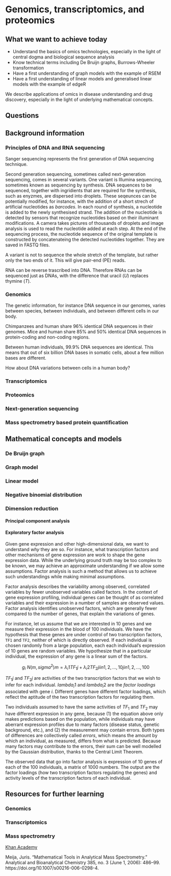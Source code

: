 # Genomics, transcriptomics, and proteomics {#omics}

## What we want to achieve today

* Understand the basics of omics technologies, especially in the light of central dogma and biological sequence analysis
* Know technical terms including De Bruijn graphs, Burrows-Wheeler transformation
* Have a first understanding of graph models with the example of RSEM
* Have a first understanding of linear models and generalised linear models with the example of edgeR

We describe applications of omics in disease understanding and drug discovery, especially in the light of underlying mathematical concepts.

## Questions

## Background information

### Principles of DNA and RNA sequencing

Sanger sequencing represents the first generation of DNA sequencing technique.

Second generation sequencing, sometimes called next-generation sequencing, comes in several variants. One variant is Illumina sequencing, sometimes known as sequencing by synthesis. DNA sequences to be sequenced, together with ingridients that are required for the synthesis, such as enyzmes, are dispersed into droplets. These seqeunces can be potentially modified, for instance, with the addition of a short strech of artificial nucleotides as *barcodes*. In each round of synthesis, a nucleotide is added to the newly synthesised strand. The addition of the nucleotide is detected by sensors that recognize nucleotides based on their illuminant modifications. A camera takes pictures of thousands of droplets and image analysis is used to read the nucleotide added at each step. At the end of the sequencing process, the nucleotide sequence of the original template is constructed by concatenateing the detected nucleotides together. They are saved in FASTQ files.

A variant is not to sequence the whole stretch of the template, but rather only the two ends of it. This will give pair-end (PE) reads.

RNA can be reverse trascribed into DNA. Therefore RNAs can be sequenced just as DNAs, with the difference that uracil (*U*) replaces thymine (*T*).

### Genomics

The genetic information, for instance DNA sequence in our genomes, varies between species, between individuals, and between different cells in our body. 

Chimpanzees and human share 96% identical DNA sequences in their genomes. Mice and human share 85% and 50% identical DNA sequences in protein-coding and non-coding regions. 

Between human individuals, 99.9% DNA sequences are identical. This means that out of six billion DNA bases in somatic cells, about a few million bases are different.

How about DNA variations between cells in a human body?

### Transcriptomics

### Proteomics

### Next-generation sequencing

### Mass spectrometry based protein quantification

## Mathematical concepts and models

### De Bruijn graph

### Graph model

### Linear model

### Negative binomial distribution

### Dimension reduction

#### Principal component analysis

#### Exploratory factor analysis

Given gene expression and other high-dimensional data, we want to understand
*why* they are so. For instance, what transcription factors and other mechanisms
of gene expression are work to shape the gene expression data. While the
underlying ground truth may be too complex to be known, we may achieve an
approximate understanding if we allow some assumptions. Factor analysis is such
a method that allows us to achieve such understandings while making minimal
assumptions.

Factor analysis describes the variability among observed, correlated variables
by fewer unobserved variables called factors. In the context of gene expression
profiling, individual genes can be thought of as correlated variables and their
expression in a number of samples are observed values. Factor analysis
identifies unobserved factors, which are generally fewer compared to the number
of genes, that explain the variations of genes.

For instance, let us assume that we are interested in 10 genes and we measure
their expression in the blood of 100 individuals. We have the hypothesis that
these genes are under control of two transcription factors, `TF1` and `TF2`,
neither of which is directly observed. If each individual is chosen randomly
from a large population, each each individual's expression of 10 genes are
random variables. We hypothesize that in a particular individual, the expression
of any gene is a linear sum of the factors. 

$$
g_i ~ N(m, sigma^2)
m = \lambda_i1 TF_1j + \lambda_i2 TF_2j
i in 1,2,...,10
j in 1,2,...,100
$$

$TF_1j$ and $TF_2j$ are activities of the two transcription factors that we wish
to infer for each individual. $lambda_i1$ and $lambda_i2$ are the *factor
loadings* associated with gene $i$. Different genes have different factor
loadings, which reflect the aptitude of the two transcription factors for
regulating them.

Two individuals assumed to have the same activities of $TF_1$ and $TF_2$ may
have different expression in any gene, because (1) the equation above only makes
predictions based on the population, while individuals may have aberrant
expression profiles due to many factors (disease status, genetic background,
etc.), and (2) the measurement may contain errors. Both types of differences are
collectively called *errors*, which means the amount by which an individual, as
measured, differs from what is predicted. Because many factors may contribute to
the errors, their sum can be well modelled by the Gaussian distribution, thanks
to the Central Limit Theorem.

The observed data that go into factor analysis is expression of 10 genes of each
of the 100 individuals, a matrix of 1000 numbers. The output are the factor
loadings (how two transcription factors regulating the genes) and activity
levels of the transcription factors of each individual.

## Resources for further learning

### Genomics

### Transcriptomics

### Mass spectrometry

[Khan Academy](https://www.khanacademy.org/science/chemistry/atomic-structure-and-properties/mass-spectrometry/a/isotopes-and-mass-spectrometry)

Meija, Juris. “Mathematical Tools in Analytical Mass Spectrometry.” Analytical and Bioanalytical Chemistry 385, no. 3 (June 1, 2006): 486–99. https://doi.org/10.1007/s00216-006-0298-4.

